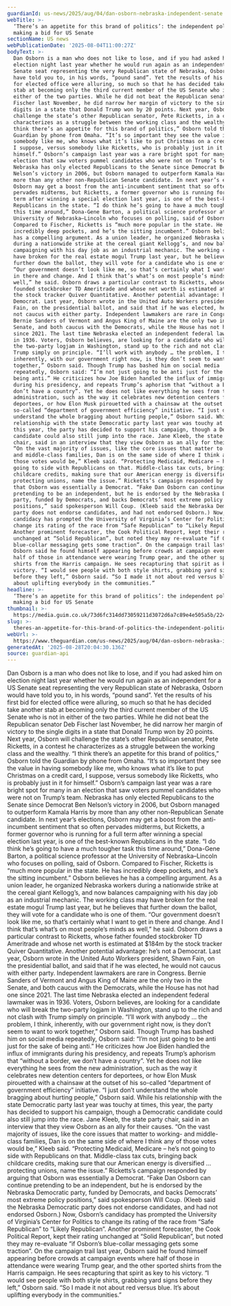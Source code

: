 ```yaml
---
guardianId: us-news/2025/aug/04/dan-osborn-nebraska-independent-senate
webTitle: >-
  ‘There’s an appetite for this brand of politics’: the independent politician
  making a bid for US Senate
sectionName: US news
webPublicationDate: '2025-08-04T11:00:27Z'
bodyText: >-
  Dan Osborn is a man who does not like to lose, and if you had asked him on
  election night last year whether he would run again as an independent for a US
  Senate seat representing the very Republican state of Nebraska, Osborn would
  have told you to, in his words, “pound sand”. Yet the results of his first bid
  for elected office were alluring, so much so that he has decided take another
  stab at becoming only the third current member of the US Senate who is not in
  either of the two parties. While he did not beat the Republican senator Deb
  Fischer last November, he did narrow her margin of victory to the single
  digits in a state that Donald Trump won by 20 points. Next year, Osborn will
  challenge the state’s other Republican senator, Pete Ricketts, in a contest he
  characterizes as a struggle between the working class and the wealthy. “I
  think there’s an appetite for this brand of politics,” Osborn told the
  Guardian by phone from Omaha. “It’s so important they see the value in having
  somebody like me, who knows what it’s like to put Christmas on a credit card,
  I suppose, versus somebody like Ricketts, who is probably just in it for
  himself.” Osborn’s campaign last year was a rare bright spot for many in an
  election that saw voters pummel candidates who were not on Trump’s team.
  Nebraska has only elected Republicans to the Senate since Democrat Ben
  Nelson’s victory in 2006, but Osborn managed to outperform Kamala Harris by
  more than any other non-Republican Senate candidate. In next year’s elections,
  Osborn may get a boost from the anti-incumbent sentiment that so often
  pervades midterms, but Ricketts, a former governor who is running for a full
  term after winning a special election last year, is one of the best-known
  Republicans in the state. “I do think he’s going to have a much tougher task
  this time around,” Dona-Gene Barton, a political science professor at the
  University of Nebraska–Lincoln who focuses on polling, said of Osborn.
  Compared to Fischer, Ricketts is “much more popular in the state. He has
  incredibly deep pockets, and he’s the sitting incumbent.” Osborn believes he
  has a compelling argument. As a union leader, he organized Nebraska workers
  during a nationwide strike at the cereal giant Kellogg’s, and now balances
  campaigning with his day job as an industrial mechanic. The working class may
  have broken for the real estate mogul Trump last year, but he believes that
  further down the ballot, they will vote for a candidate who is one of them.
  “Our government doesn’t look like me, so that’s certainly what I want to get
  in there and change. And I think that’s what’s on most people’s minds as
  well,” he said. Osborn draws a particular contrast to Ricketts, whose father
  founded stockbroker TD Ameritrade and whose net worth is estimated at $184m by
  the stock tracker Quiver Quantitative. Another potential advantage: he’s not a
  Democrat. Last year, Osborn wrote in the United Auto Workers president, Shawn
  Fain, on the presidential ballot, and said that if he was elected, he would
  not caucus with either party. Independent lawmakers are rare in Congress.
  Bernie Sanders of Vermont and Angus King of Maine are the only two in the
  Senate, and both caucus with the Democrats, while the House has not had one
  since 2021. The last time Nebraska elected an independent federal lawmaker was
  in 1936. Voters, Osborn believes, are looking for a candidate who will break
  the two-party logjam in Washington, stand up to the rich and not clash with
  Trump simply on principle. “I’ll work with anybody … the problem, I think,
  inherently, with our government right now, is they don’t seem to want to work
  together,” Osborn said. Though Trump has bashed him on social media
  repeatedly, Osborn said: “I’m not just going to be anti just for the sake of
  being anti.” He criticizes how Joe Biden handled the influx of immigrants
  during his presidency, and repeats Trump’s aphorism that “without a border, we
  don’t have a country”. Yet he does not like everything he sees from the new
  administration, such as the way it celebrates new detention centers for
  deportees, or how Elon Musk pirouetted with a chainsaw at the outset of his
  so-called “department of government efficiency” initiative. “I just don’t
  understand the whole bragging about hurting people,” Osborn said. While his
  relationship with the state Democratic party last year was touchy at times,
  this year, the party has decided to support his campaign, though a Democratic
  candidate could also still jump into the race. Jane Kleeb, the state party
  chair, said in an interview that they view Osborn as an ally for their causes.
  “On the vast majority of issues, like the core issues that matter to working-
  and middle-class families, Dan is on the same side of where I think any of
  those votes would be,” Kleeb said. “Protecting Medicaid, Medicare – he’s not
  going to side with Republicans on that. Middle-class tax cuts, bringing back
  childcare credits, making sure that our American energy is diversified …
  protecting unions, name the issue.” Ricketts’s campaign responded by arguing
  that Osborn was essentially a Democrat. “Fake Dan Osborn can continue
  pretending to be an independent, but he is endorsed by the Nebraska Democratic
  party, funded by Democrats, and backs Democrats’ most extreme policy
  positions,” said spokesperson Will Coup. (Kleeb said the Nebraska Democratic
  party does not endorse candidates, and had not endorsed Osborn.) Now, Osborn’s
  candidacy has prompted the University of Virginia’s Center for Politics to
  change its rating of the race from “Safe Republican” to “Likely Republican”.
  Another prominent forecaster, the Cook Political Report, kept their rating
  unchanged at “Solid Republican”, but noted they may re-evaluate “if Osborn’s
  blue-collar messaging gets some traction”. On the campaign trail last year,
  Osborn said he found himself appearing before crowds at campaign events where
  half of those in attendance were wearing Trump gear, and the other sported
  shirts from the Harris campaign. He sees recapturing that spirit as key to his
  victory. “I would see people with both style shirts, grabbing yard signs
  before they left,” Osborn said. “So I made it not about red versus blue. It’s
  about uplifting everybody in the communities.”
headline: >-
  ‘There’s an appetite for this brand of politics’: the independent politician
  making a bid for US Senate
thumbnail: >-
  https://media.guim.co.uk/73d6fc314dd73059211d3072d6a7c89e4e505a5b/224_0_4500_3602/500.jpg
slug: >-
  theres-an-appetite-for-this-brand-of-politics-the-independent-politician-making-a-bid-for-us-senate
webUrl: >-
  https://www.theguardian.com/us-news/2025/aug/04/dan-osborn-nebraska-independent-senate
generatedAt: '2025-08-28T20:04:30.136Z'
source: guardian-api
---
```

Dan Osborn is a man who does not like to lose, and if you had asked him on election night last year whether he would run again as an independent for a US Senate seat representing the very Republican state of Nebraska, Osborn would have told you to, in his words, “pound sand”. Yet the results of his first bid for elected office were alluring, so much so that he has decided take another stab at becoming only the third current member of the US Senate who is not in either of the two parties. While he did not beat the Republican senator Deb Fischer last November, he did narrow her margin of victory to the single digits in a state that Donald Trump won by 20 points. Next year, Osborn will challenge the state’s other Republican senator, Pete Ricketts, in a contest he characterizes as a struggle between the working class and the wealthy. “I think there’s an appetite for this brand of politics,” Osborn told the Guardian by phone from Omaha. “It’s so important they see the value in having somebody like me, who knows what it’s like to put Christmas on a credit card, I suppose, versus somebody like Ricketts, who is probably just in it for himself.” Osborn’s campaign last year was a rare bright spot for many in an election that saw voters pummel candidates who were not on Trump’s team. Nebraska has only elected Republicans to the Senate since Democrat Ben Nelson’s victory in 2006, but Osborn managed to outperform Kamala Harris by more than any other non-Republican Senate candidate. In next year’s elections, Osborn may get a boost from the anti-incumbent sentiment that so often pervades midterms, but Ricketts, a former governor who is running for a full term after winning a special election last year, is one of the best-known Republicans in the state. “I do think he’s going to have a much tougher task this time around,” Dona-Gene Barton, a political science professor at the University of Nebraska–Lincoln who focuses on polling, said of Osborn. Compared to Fischer, Ricketts is “much more popular in the state. He has incredibly deep pockets, and he’s the sitting incumbent.” Osborn believes he has a compelling argument. As a union leader, he organized Nebraska workers during a nationwide strike at the cereal giant Kellogg’s, and now balances campaigning with his day job as an industrial mechanic. The working class may have broken for the real estate mogul Trump last year, but he believes that further down the ballot, they will vote for a candidate who is one of them. “Our government doesn’t look like me, so that’s certainly what I want to get in there and change. And I think that’s what’s on most people’s minds as well,” he said. Osborn draws a particular contrast to Ricketts, whose father founded stockbroker TD Ameritrade and whose net worth is estimated at $184m by the stock tracker Quiver Quantitative. Another potential advantage: he’s not a Democrat. Last year, Osborn wrote in the United Auto Workers president, Shawn Fain, on the presidential ballot, and said that if he was elected, he would not caucus with either party. Independent lawmakers are rare in Congress. Bernie Sanders of Vermont and Angus King of Maine are the only two in the Senate, and both caucus with the Democrats, while the House has not had one since 2021. The last time Nebraska elected an independent federal lawmaker was in 1936. Voters, Osborn believes, are looking for a candidate who will break the two-party logjam in Washington, stand up to the rich and not clash with Trump simply on principle. “I’ll work with anybody … the problem, I think, inherently, with our government right now, is they don’t seem to want to work together,” Osborn said. Though Trump has bashed him on social media repeatedly, Osborn said: “I’m not just going to be anti just for the sake of being anti.” He criticizes how Joe Biden handled the influx of immigrants during his presidency, and repeats Trump’s aphorism that “without a border, we don’t have a country”. Yet he does not like everything he sees from the new administration, such as the way it celebrates new detention centers for deportees, or how Elon Musk pirouetted with a chainsaw at the outset of his so-called “department of government efficiency” initiative. “I just don’t understand the whole bragging about hurting people,” Osborn said. While his relationship with the state Democratic party last year was touchy at times, this year, the party has decided to support his campaign, though a Democratic candidate could also still jump into the race. Jane Kleeb, the state party chair, said in an interview that they view Osborn as an ally for their causes. “On the vast majority of issues, like the core issues that matter to working- and middle-class families, Dan is on the same side of where I think any of those votes would be,” Kleeb said. “Protecting Medicaid, Medicare – he’s not going to side with Republicans on that. Middle-class tax cuts, bringing back childcare credits, making sure that our American energy is diversified … protecting unions, name the issue.” Ricketts’s campaign responded by arguing that Osborn was essentially a Democrat. “Fake Dan Osborn can continue pretending to be an independent, but he is endorsed by the Nebraska Democratic party, funded by Democrats, and backs Democrats’ most extreme policy positions,” said spokesperson Will Coup. (Kleeb said the Nebraska Democratic party does not endorse candidates, and had not endorsed Osborn.) Now, Osborn’s candidacy has prompted the University of Virginia’s Center for Politics to change its rating of the race from “Safe Republican” to “Likely Republican”. Another prominent forecaster, the Cook Political Report, kept their rating unchanged at “Solid Republican”, but noted they may re-evaluate “if Osborn’s blue-collar messaging gets some traction”. On the campaign trail last year, Osborn said he found himself appearing before crowds at campaign events where half of those in attendance were wearing Trump gear, and the other sported shirts from the Harris campaign. He sees recapturing that spirit as key to his victory. “I would see people with both style shirts, grabbing yard signs before they left,” Osborn said. “So I made it not about red versus blue. It’s about uplifting everybody in the communities.”
